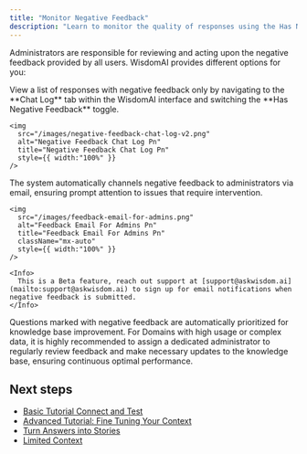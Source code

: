 ```yaml
---
title: "Monitor Negative Feedback"
description: "Learn to monitor the quality of responses using the Has Negative Feedback switch."
---
```


Administrators are responsible for reviewing and acting upon the negative feedback provided by all users. WisdomAI provides different options for you:

<Steps>
  <Step title="Filter Feedback" icon="check" titleSize="h2">
    View a list of responses with negative feedback only by navigating to the **Chat Log** tab within the WisdomAI interface and switching the **Has Negative Feedback** toggle.

    <img
      src="/images/negative-feedback-chat-log-v2.png"
      alt="Negative Feedback Chat Log Pn"
      title="Negative Feedback Chat Log Pn"
      style={{ width:"100%" }}
    />
  </Step>
  <Step title="Email Notifications" icon="check" titleSize="h2">
    The system automatically channels negative feedback to administrators via email, ensuring prompt attention to issues that require intervention.

    <img
      src="/images/feedback-email-for-admins.png"
      alt="Feedback Email For Admins Pn"
      title="Feedback Email For Admins Pn"
      className="mx-auto"
      style={{ width:"100%" }}
    />

    <Info>
      This is a Beta feature, reach out support at [support@askwisdom.ai](mailto:support@askwisdom.ai) to sign up for email notifications when negative feedback is submitted.
    </Info>
  </Step>
  <Step title="Prioritization for Improvement" icon="check" titleSize="h2">
    Questions marked with negative feedback are automatically prioritized for knowledge base improvement.
  </Step>
</Steps>

<Note>
  For Domains with high usage or complex data, it is highly recommended to assign a dedicated administrator to regularly review feedback and make necessary updates to the knowledge base, ensuring continuous optimal performance.
</Note>

## Next steps

- [Basic Tutorial Connect and Test](/setting-up-wisdom-ai/basic-tutorial-connect-and-test)
- [Advanced Tutorial: Fine Tuning Your Context](/setting-up-wisdom-ai/advanced-tutorial-fine-tuning-your-context)
- [Turn Answers into Stories](/using-wisdom-ai-everyday/turn-answers-into-stories)
- [Limited Context](/setting-up-wisdom-ai/feedback-mechanisms/limited-context)